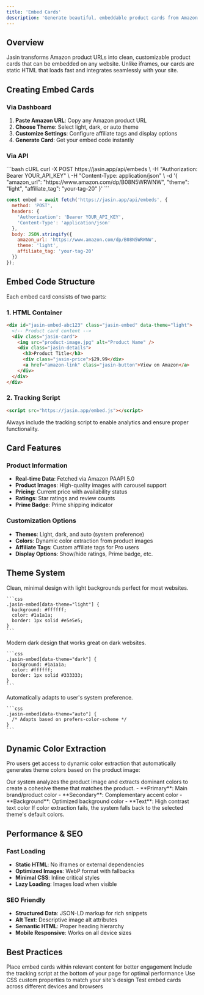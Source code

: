 ```yaml
---
title: 'Embed Cards'
description: 'Generate beautiful, embeddable product cards from Amazon URLs'
---
```


## Overview

Jasin transforms Amazon product URLs into clean, customizable product cards that can be embedded on any website. Unlike iframes, our cards are static HTML that loads fast and integrates seamlessly with your site.

## Creating Embed Cards

### Via Dashboard

1. **Paste Amazon URL**: Copy any Amazon product URL
2. **Choose Theme**: Select light, dark, or auto theme
3. **Customize Settings**: Configure affiliate tags and display options
4. **Generate Card**: Get your embed code instantly

### Via API

<CodeGroup>
```bash cURL
curl -X POST https://jasin.app/api/embeds \
  -H "Authorization: Bearer YOUR_API_KEY" \
  -H "Content-Type: application/json" \
  -d '{
    "amazon_url": "https://www.amazon.com/dp/B08N5WRWNW",
    "theme": "light",
    "affiliate_tag": "your-tag-20"
  }'
```

```javascript JavaScript
const embed = await fetch('https://jasin.app/api/embeds', {
  method: 'POST',
  headers: {
    'Authorization': 'Bearer YOUR_API_KEY',
    'Content-Type': 'application/json'
  },
  body: JSON.stringify({
    amazon_url: 'https://www.amazon.com/dp/B08N5WRWNW',
    theme: 'light',
    affiliate_tag: 'your-tag-20'
  })
});
```
</CodeGroup>

## Embed Code Structure

Each embed card consists of two parts:

### 1. HTML Container
```html
<div id="jasin-embed-abc123" class="jasin-embed" data-theme="light">
  <!-- Product card content -->
  <div class="jasin-card">
    <img src="product-image.jpg" alt="Product Name" />
    <div class="jasin-details">
      <h3>Product Title</h3>
      <div class="jasin-price">$29.99</div>
      <a href="amazon-link" class="jasin-button">View on Amazon</a>
    </div>
  </div>
</div>
```

### 2. Tracking Script
```html
<script src="https://jasin.app/embed.js"></script>
```

<Warning>
  Always include the tracking script to enable analytics and ensure proper functionality.
</Warning>

## Card Features

### Product Information
- **Real-time Data**: Fetched via Amazon PAAPI 5.0
- **Product Images**: High-quality images with carousel support
- **Pricing**: Current price with availability status
- **Ratings**: Star ratings and review counts
- **Prime Badge**: Prime shipping indicator

### Customization Options
- **Themes**: Light, dark, and auto (system preference)
- **Colors**: Dynamic color extraction from product images
- **Affiliate Tags**: Custom affiliate tags for Pro users
- **Display Options**: Show/hide ratings, Prime badge, etc.

## Theme System

<Tabs>
  <Tab title="Light Theme">
    Clean, minimal design with light backgrounds perfect for most websites.
    
    ```css
    .jasin-embed[data-theme="light"] {
      background: #ffffff;
      color: #1a1a1a;
      border: 1px solid #e5e5e5;
    }
    ```
  </Tab>
  
  <Tab title="Dark Theme">
    Modern dark design that works great on dark websites.
    
    ```css
    .jasin-embed[data-theme="dark"] {
      background: #1a1a1a;
      color: #ffffff;
      border: 1px solid #333333;
    }
    ```
  </Tab>
  
  <Tab title="Auto Theme">
    Automatically adapts to user's system preference.
    
    ```css
    .jasin-embed[data-theme="auto"] {
      /* Adapts based on prefers-color-scheme */
    }
    ```
  </Tab>
</Tabs>

## Dynamic Color Extraction

Pro users get access to dynamic color extraction that automatically generates theme colors based on the product image:

<AccordionGroup>
  <Accordion title="How it works">
    Our system analyzes the product image and extracts dominant colors to create a cohesive theme that matches the product.
  </Accordion>
  
  <Accordion title="Color Palette">
    - **Primary**: Main brand/product color
    - **Secondary**: Complementary accent color  
    - **Background**: Optimized background color
    - **Text**: High contrast text color
  </Accordion>
  
  <Accordion title="Fallback Colors">
    If color extraction fails, the system falls back to the selected theme's default colors.
  </Accordion>
</AccordionGroup>

## Performance & SEO

### Fast Loading
- **Static HTML**: No iframes or external dependencies
- **Optimized Images**: WebP format with fallbacks
- **Minimal CSS**: Inline critical styles
- **Lazy Loading**: Images load when visible

### SEO Friendly
- **Structured Data**: JSON-LD markup for rich snippets
- **Alt Text**: Descriptive image alt attributes
- **Semantic HTML**: Proper heading hierarchy
- **Mobile Responsive**: Works on all device sizes

## Best Practices

<CardGroup cols={2}>
  <Card title="Placement" icon="location-dot">
    Place embed cards within relevant content for better engagement
  </Card>
  <Card title="Loading" icon="clock">
    Include the tracking script at the bottom of your page for optimal performance
  </Card>
  <Card title="Styling" icon="palette">
    Use CSS custom properties to match your site's design
  </Card>
  <Card title="Testing" icon="flask">
    Test embed cards across different devices and browsers
  </Card>
</CardGroup> 